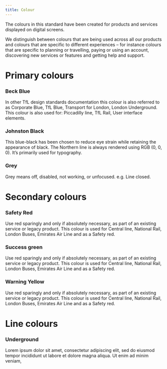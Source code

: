 ```yaml
---
title: Colour
---
```


<PageDescription>

The colours in this standard have been created for products and
services displayed on digital screens.

We distinguish between colours that are being used across all our products and colours that are specific to different experiences – for instance colours that are specific to planning or travelling, paying or using an account, discovering new services or features and getting help and support.

</PageDescription>

# Primary colours

### Beck Blue

In other TfL design standards documentation this colour is also referred to as Corporate Blue,
TfL Blue, Transport for London, London Underground. This colour is also used for: Piccadilly line, TfL Rail, User interface elements.

<Row className="image-card-group">
  <Column colMd={12} colLg={12} >
    <ImageCard
      title="Beck Blue"
      subTitle="HEX - #0019AB"
      aspectRatio="2:1"
      backgroundColor="beckBlue"
      >

  </ImageCard>
  </Column>
</Row>

### Johnston Black

This blue-black has been chosen to reduce eye strain while retaining the appearance of black.
The Northern line is always rendered using RGB (0, 0, 0). It’s primarily used for typography.

<Row className="image-card-group">
  <Column colMd={12} colLg={12} >
    <ImageCard
      title="Johnston Black"
      subTitle="HEX - #03071C"
      aspectRatio="2:1"
      backgroundColor="johnstonBlack"
    ></ImageCard>
  </Column>
</Row>

<!-- ### Black and white

Primarily used for mapping pictograms, UI icons and the Northern Line. We build from white in nearly all digital experiences.

![Black and white](/images/BeckBlue.png) -->

### Grey

Grey means off, disabled, not working, or unfocused. e.g. Line closed.

<Row className="image-card-group">
  <Column colMd={12} colLg={12} >
    <ImageCard
      title="Grey 90"
      subTitle="HEX - #637282"
      aspectRatio="4:3"
      backgroundColor="grey90"
      >

  </ImageCard>
  </Column>
   <Column colMd={4} colLg={2} noGutterSm>
    <ImageCard
      title="Grey 70"
      subTitle="HEX - #86909E"
      aspectRatio="4:3"
      backgroundColor="grey70"
      >

  </ImageCard>
  </Column>
     <Column colMd={4} colLg={2} noGutterSm>
    <ImageCard
      title="Grey 50"
      subTitle="HEX - #C1C8D2"
      aspectRatio="4:3"
      titleColor="dark"
      subTitleColor="dark"
      backgroundColor="grey50"
      >

  </ImageCard>
  </Column>
     <Column colMd={4} colLg={2} noGutterSm>
    <ImageCard
      title="Grey 30"
      subTitle="HEX - #E1E4E8"
      aspectRatio="4:3"
      titleColor="dark"
      subTitleColor="dark"
      backgroundColor="grey30"
      >

  </ImageCard>
  </Column>
  <Column colMd={4} colLg={2} noGutterSm>
    <ImageCard
      title="Grey 20"
      subTitle="HEX - #F2F4F5"
      aspectRatio="4:3"
      titleColor="dark"
      subTitleColor="dark"
      backgroundColor="grey20"
      >

  </ImageCard>
  </Column>
  <Column colMd={4} colLg={2} noGutterSm>
    <ImageCard
      title="Grey 10"
      subTitle="HEX - #F7F9FA"
      aspectRatio="4:3"      
      titleColor="dark"
      subTitleColor="dark"
      backgroundColor="grey10"
      >

  </ImageCard>
  </Column>

</Row>

# Secondary colours

### Safety Red

Use red sparingly and only if absolutely necessary, as part of an existing service or legacy product. This colour is used for Central line, National Rail, London Buses, Emirates Air Line and as a
Safety red.

<Row>
    <Column colMd={12} colLg={12} >
    <ImageCard
      title="Safety red"
      subTitle="HEX - #DC241F"   
      titleColor="light"
      subTitleColor="light"
      backgroundColor="safetyRed"
      aspectRatio="15"
      >

  </ImageCard>
  </Column>
    <Column colMd={12} colLg={12} >
    <ImageCard
      title="Safety red (light)"
      subTitle="HEX - #FBE9E8"  
      titleColor="dark"
      subTitleColor="dark"
      backgroundColor="safetyRedLight"
      aspectRatio="15"
      >

  </ImageCard>
  </Column>
</Row>

### Success green

Use red sparingly and only if absolutely necessary, as part of an existing service or legacy product. This colour is used for Central line, National Rail, London Buses, Emirates Air Line and as a
Safety red.

<Row>
    <Column colMd={12} colLg={12} >
    <ImageCard
      title="Success Green"
      subTitle="HEX - #00A95D"   
      titleColor="light"
      subTitleColor="light"
      backgroundColor="successGreen"
      aspectRatio="15"
      >

  </ImageCard>
  </Column>
    <Column colMd={12} colLg={12} >
    <ImageCard
      title="Success green (light)"
      subTitle="HEX - #FBE9E8"  
      titleColor="dark"
      subTitleColor="dark"
      backgroundColor="successGreenLight"
      aspectRatio="15"
      >

  </ImageCard>
  </Column>
</Row>

### Warning Yellow

Use red sparingly and only if absolutely necessary, as part of an existing service or legacy product. This colour is used for Central line, National Rail, London Buses, Emirates Air Line and as a
Safety red.

<Row>
    <Column colMd={12} colLg={12} >
    <ImageCard
      title="Warning Yellow"
      subTitle="HEX - #00A95D"   
      titleColor="light"
      subTitleColor="light"
      backgroundColor="warningYellow"
      aspectRatio="15"
      >

  </ImageCard>
  </Column>
    <Column colMd={12} colLg={12} >
    <ImageCard
      title="Warning Yellow (light)"
      subTitle="HEX - #FBE9E8"  
      titleColor="dark"
      subTitleColor="dark"
      backgroundColor="warningYellowLight"
      aspectRatio="15"
      >

  </ImageCard>
  </Column>
</Row>

# Line colours

### Underground

Lorem ipsum dolor sit amet, consectetur adipiscing elit, sed do eiusmod tempor incididunt ut
labore et dolore magna aliqua. Ut enim ad minim veniam,

<Row>
    <Column colMd={12} colLg={12} >
    <ImageCard
      title="Warning Yellow"
      subTitle="HEX - #00A95D"   
      titleColor="light"
      subTitleColor="light"
      backgroundColor="bakerloo"
      aspectRatio="15"
      >

  </ImageCard>
  </Column>
    <Column colMd={12} colLg={12} >
    <ImageCard
      title="Warning Yellow (light)"
      subTitle="HEX - #FBE9E8"
      titleColor="light"
      subTitleColor="light"
      backgroundColor="central"
      aspectRatio="15"
      >

  </ImageCard>
  </Column>
  <Column colMd={12} colLg={12} >
    <ImageCard
      title="Warning Yellow"
      subTitle="HEX - #00A95D"   
      titleColor="dark"
      subTitleColor="dark"
      backgroundColor="circle"
      aspectRatio="15"
      >

  </ImageCard>
  </Column>
   <Column colMd={12} colLg={12} >
    <ImageCard
      title="Warning Yellow (light)"
      subTitle="HEX - #FBE9E8"  
      titleColor="light"
      subTitleColor="light"
      backgroundColor="district"
      aspectRatio="15"
      >

  </ImageCard>
  </Column>
  <Column colMd={12} colLg={12} >
    <ImageCard
      title="Warning Yellow"
      subTitle="HEX - #00A95D"   
      titleColor="dark"
      subTitleColor="dark"
      backgroundColor="hammersmithCity"
      aspectRatio="15"
      >

  </ImageCard>
  </Column>  
   <Column colMd={12} colLg={12} >
    <ImageCard
      title="Warning Yellow (light)"
      subTitle="HEX - #FBE9E8"  
      titleColor="light"
      subTitleColor="light"
      backgroundColor="jubilee"
      aspectRatio="15"
      >

  </ImageCard>
  </Column>
   <Column colMd={12} colLg={12} >
    <ImageCard
      title="Warning Yellow (light)"
      subTitle="HEX - #FBE9E8"  
      titleColor="light"
      subTitleColor="light"
      backgroundColor="metropolitan"
      aspectRatio="15"
      >

  </ImageCard>
  </Column>
     <Column colMd={12} colLg={12} >
    <ImageCard
      title="Warning Yellow (light)"
      subTitle="HEX - #FBE9E8"
      titleColor="light"
      subTitleColor="light"
      backgroundColor="northern"
      aspectRatio="15"
      >

  </ImageCard>
  </Column>
   <Column colMd={12} colLg={12} >
    <ImageCard
      title="Warning Yellow (light)"
      subTitle="HEX - #FBE9E8"  
      titleColor="light"
      subTitleColor="light"
      backgroundColor="piccadilly"
      aspectRatio="15"
      >

  </ImageCard>
  </Column>
     <Column colMd={12} colLg={12} >
    <ImageCard
      title="Warning Yellow (light)"
      subTitle="HEX - #FBE9E8"
      titleColor="light"
      subTitleColor="light"
      backgroundColor="victoria"
      aspectRatio="15"
      >

  </ImageCard>
  </Column>
  <Column colMd={12} colLg={12} >
    <ImageCard
      title="Warning Yellow"
      subTitle="HEX - #00A95D"   
      titleColor="dark"
      subTitleColor="dark"
      backgroundColor="waterlooCity"
      aspectRatio="15"
      >

  </ImageCard>
  </Column>  
</Row>
